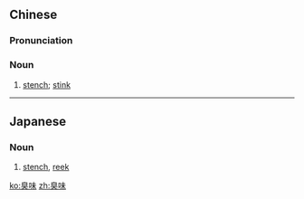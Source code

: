 ==Chinese==
{{zh-forms}}

===Pronunciation===
{{zh-pron
|m=chòuwèi
|mn=chhàu-bī
|cat=n
}}

===Noun===
{{zh-noun}}

# [[stench]]; [[stink]]

----

==Japanese==
{{ja-kanjitab|しゅう|み|yomi=on}}

===Noun===
{{ja-noun|しゅうみ}}

# [[stench]], [[reek]]

[[ko:臭味]]
[[zh:臭味]]